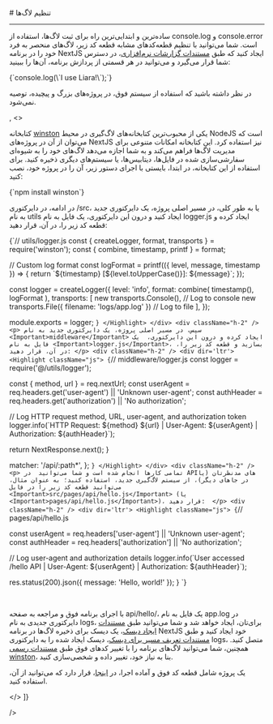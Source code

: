 

<Layout>
<Head>
<title>مستندات تنظیم لاگ‌ها در NextJS - لیارا</title>
</Head>
# تنظیم لاگ‌ها
<hr className="mb-2" />
<Tabs 
  tabs={["console.log", "winston"]} 
  content={[
  <>
    <p>
        ساده‌ترین و ابتدایی‌ترین راه برای ثبت لاگ‌ها، استفاده از <Important>console.log</Important> و <Important>console.error</Important> است. 
        شما می‌توانید با تنظیم قطعه‌کدهای مشابه قطعه کد زیر، لاگ‌های منحصر به فرد خود را در برنامه NextJS ایجاد کنید که طبق <a href="/paas/details/observations/software" className="text-[#2196f3] ">مستندات گزارشات نرم‌افزاری</a>، در دسترس شما قرار می‌گیرد
        و می‌توانید در هر قسمتی از پردازش برنامه، آن‌ها را ببینید:    
    </p>
    <div className="h-2" />
    <div dir='ltr'>
        <Highlight className="js">
            {`console.log(\`I use Liara!\`);`}
        </Highlight>
    </div>
    <div className="h-2" />
    <Alert variant="error">
        <p>
        در نظر داشته باشید که استفاده از سیستم فوق، در پروژه‌های بزرگ و پیچیده، توصیه نمی‌شود.
        </p>
    </Alert>
  </>,
  <>
    <p>
        کتابخانه <a href="https://www.npmjs.com/package/winston" className="text-[#2196f3]">winston</a> یکی از محبوب‌ترین کتابخانه‌های لاگ‌گیری در محیط NodeJS است که می‌توان از آن در پروژه‌های NextJS نیز استفاده کرد. این کتابخانه امکانات متنوعی برای مدیریت لاگ‌ها فراهم می‌کند و به شما اجازه می‌دهد لاگ‌های خود را به شیوه‌ای سفارشی‌سازی شده در فایل‌ها، دیتابیس‌ها، یا سیستم‌های دیگری ذخیره کنید.
        برای استفاده از این کتابخانه، در ابتدا، بایستی با اجرای دستور زیر، آن را در پروژه خود، نصب کنید:
    </p>
    <div className="h-2" />
    <div dir='ltr'>
        <Highlight className="bash">
            {`npm install winston`}
        </Highlight>
    </div>
    <div className="h-2" />   
    <p>
        در ادامه، در دایرکتوری <Important>/src</Important>، یا به طور کلی، در مسیر اصلی پروژه، 
        یک دایرکتوری جدید به نام <Important>utils</Important> ایجاد کنید و درون این دایرکتوری، 
        یک فایل به نام <Important>logger.js</Important> ایجاد کرده و قطعه کد زیر را، در آن، قرار دهید:
    </p>
    <div className="h-2" />
    <div dir='ltr'>
        <Highlight className="js">
            {`// utils/logger.js
const { createLogger, format, transports } = require('winston');
const { combine, timestamp, printf } = format;

// Custom log format
const logFormat = printf(({ level, message, timestamp }) => {
  return \`\${timestamp} [\${level.toUpperCase()}]: \${message}\`;
});

const logger = createLogger({
  level: 'info',
  format: combine(
    timestamp(),
    logFormat
  ),
  transports: [
    new transports.Console(),  // Log to console
    new transports.File({ filename: 'logs/app.log' })  // Log to file
  ],
});

module.exports = logger;
`}
        </Highlight>
    </div>
    <div className="h-2" />   
    <p>
        سپس، در مسیر اصلی پروژه، یک دایرکتوری جدید به نام <Important>middleware</Important> ایجاد کرده و درون این دایرکتوری، 
        یک فایل به نام <Important>logger.js</Important>، بسازید و قطعه کد زیر را، در آن، قرار دهید:
    </p>
    <div className="h-2" />
    <div dir='ltr'>
        <Highlight className="js">
            {`// middleware/logger.js
const logger = require('@/utils/logger');

  const { method, url } = req.nextUrl;
  const userAgent = req.headers.get('user-agent') || 'Unknown user-agent';
  const authHeader = req.headers.get('authorization') || 'No authorization';

  // Log HTTP request method, URL, user-agent, and authorization token
  logger.info(\`HTTP Request: \${method} \${url} | User-Agent: \${userAgent} | Authorization: \${authHeader}\`);

  return NextResponse.next();
}

  matcher: '/api/:path*',
};
`}
        </Highlight>
    </div>
    <div className="h-2" />  
    <p>
        تمامی کارها انجام شده است و شما می‌توانید 
        در APIهای مدنظرتان (یا در جاهای دیگر)، از سیستم لاگ‌گیری جدید، استفاده کنید؛
        به عنوان مثال، می‌توانید قطعه کد زیر را در فایل <Important>src/pages/api/hello.js</Important> (یا <Important>pages/api/hello.js</Important>)، قرار دهید: 
    </p>
    <div className="h-2" />
    <div dir='ltr'>
        <Highlight className="js">
            {`// pages/api/hello.js

  const userAgent = req.headers['user-agent'] || 'Unknown user-agent';
  const authHeader = req.headers['authorization'] || 'No authorization';

  // Log user-agent and authorization details
  logger.info(\`User accessed /hello API | User-Agent: \${userAgent} | Authorization: \${authHeader}\`);

  res.status(200).json({ message: 'Hello, world!' });
}
`}
        </Highlight>
    </div>
    <div className="h-2" />      
    <p>
        با اجرای برنامه فوق و مراجعه به صفحه <Important>api/hello/</Important>، یک فایل به نام 
        <Important>app.log</Important> در دایرکتوری جدیدی به نام <Important>logs</Important>، برای‌تان، ایجاد خواهد شد 
        و شما می‌توانید طبق <a href="/paas/disks/create" className="text-[#2196f3]">مستندات ایجاد دیسک</a>، یک دیسک برای ذخیره لاگ‌ها در 
        برنامه NextJS خود ایجاد کنید و طبق <a href="/paas/disks/route" className="text-[#2196f3]">مستندات تعریف مسیر برای دیسک</a>، دیسک ایجاد شده را به دایرکتوری 
        logs، متصل کنید.
        همچنین، شما می‌توانید لاگ‌های برنامه را با تغییر کدهای فوق طبق <a href="https://github.com/winstonjs/winston" className="text-[#2196f3]">مستندات رسمی winston</a>، بنا به نیاز خود، تغییر داده و شخصی‌سازی کنید. 
    </p>
    <div className="h-2" />
    <Alert variant="success">
        <p>
            یک پروژه شامل قطعه کد فوق و آماده اجرا، در <a href="https://github.com/liara-cloud/nextjs-getting-started/tree/logger" className="text-[#2196f3]">اینجا</a>، قرار دارد که می‌توانید از آن، استفاده کنید.
        </p>
    </Alert>

  </>
  ]}

/>




</Layout>